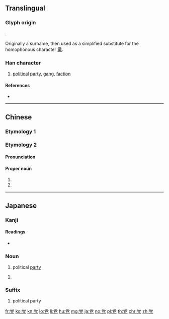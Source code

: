 {{also|黨}}
==Translingual==
{{ja-forms|党|党|[[黨]]}}
===Glyph origin===
{{Han etym}}
{{Han compound|尚|儿|c1=p|c2=s|t2=person|ls=psc}}.

{{Han simp|黨|f=黑|t=儿}}

Originally a surname, then used as a simplified substitute for the homophonous character [[黨]].

===Han character===
{{Han char|rn=10|rad=儿|as=08|sn=10|four=90216|canj=FBRHU|ids=⿳龸兄}}

# [[political]] [[party]], [[gang]], [[faction]]

====References====
* {{Han ref|kx=0125.180|dkj=01381|dj=0265.230|hdz=10273.110|uh=515A|ud=20826|bh=D0DE|bd=53470}}

----

==Chinese==
===Etymology 1===
{{zh-see|黨}}

===Etymology 2===
{{zh-forms}}

====Pronunciation====
{{zh-pron
|m=dǎng
|c=dong2
|mn=tóng
|cat=pn
}}

====Proper noun====
{{zh-proper noun}}

# {{surname|lang=zh}}
# {{zh-only used in|党項/党项}}

----

==Japanese==

===Kanji===
{{ja-kanji|grade=6|rs=儿08|style=s|kyu=黨}}

====Readings====
{{ja-kanjitab|とう|yomi=o}}
* {{ja-readings|goon=[[とう]] (tō)|kanon=[[とう]] (tō)|kun=[[なかま]] (nakama), [[むら]] (mura)}}

===Noun===
{{ja-noun|とう|kyu=黨}}

# political [[party]]

{{ja-noun|たむら}}

# {{alternative form of|屯|lang=ja}}

===Suffix===
{{ja-pos|suffix|とう|kyu=黨}}

# political party

[[fr:党]]
[[ko:党]]
[[kn:党]]
[[lo:党]]
[[li:党]]
[[hu:党]]
[[mg:党]]
[[ja:党]]
[[no:党]]
[[pl:党]]
[[th:党]]
[[chr:党]]
[[zh:党]]